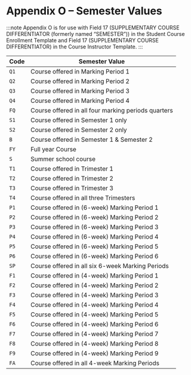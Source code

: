 # Appendix O – Semester Values

:::note
Appendix O is for use with Field 17 (SUPPLEMENTARY COURSE DIFFERENTIATOR (formerly named “SEMESTER”)) in the Student Course Enrollment Template and Field 17 (SUPPLEMENTARY COURSE DIFFERENTIATOR) in the Course Instructor Template.
:::

| Code | Semester Value                                      |
|------|-----------------------------------------------------|
| `Q1`   | Course offered in Marking Period 1                  |
| `Q2`   | Course offered in Marking Period 2                  |
| `Q3`   | Course offered in Marking Period 3                  |
| `Q4`   | Course offered in Marking Period 4                  |
| `FQ`   | Course offered in all four marking periods quarters |
| `S1`   | Course offered in Semester 1 only                   |
| `S2`   | Course offered in Semester 2 only                   |
| `B`   | Course offered in Semester 1 & Semester 2           |
| `FY`   | Full year Course                                    |
| `S`   | Summer school course                                |
| `T1`   | Course offered in Trimester 1                       |
| `T2`   | Course offered in Trimester 2                       |
| `T3`   | Course offered in Trimester 3                       |
| `T4`   | Course offered in all three Trimesters              |
| `P1`   | Course offered in (6-week) Marking Period 1         |
| `P2`   | Course offered in (6-week) Marking Period 2         |
| `P3`   | Course offered in (6-week) Marking Period 3         |
| `P4`   | Course offered in (6-week) Marking Period 4         |
| `P5`   | Course offered in (6-week) Marking Period 5         |
| `P6`   | Course offered in (6-week) Marking Period 6         |
| `SP`   | Course offered in all six 6-week Marking Periods    |
| `F1`   | Course offered in (4-week) Marking Period 1         |
| `F2`   | Course offered in (4-week) Marking Period 2         |
| `F3`   | Course offered in (4-week) Marking Period 3         |
| `F4`   | Course offered in (4-week) Marking Period 4         |
| `F5`   | Course offered in (4-week) Marking Period 5         |
| `F6`   | Course offered in (4-week) Marking Period 6         |
| `F7`   | Course offered in (4-week) Marking Period 7         |
| `F8`   | Course offered in (4-week) Marking Period 8         |
| `F9`   | Course offered in (4-week) Marking Period 9         |
| `FA`   | Course offered in all 4-week Marking Periods        |
